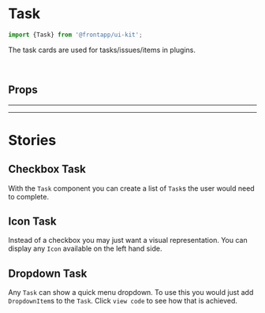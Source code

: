 
<Meta title="Components/Task" of={Task} />

# Task

<Canvas>
  <Story id="components-task--basic" />
</Canvas>

```typescript
import {Task} from '@frontapp/ui-kit';
```

The task cards are used for tasks/issues/items in plugins.

<br />

## Props

<ArgsTable of={Task} />

<hr />
<hr />

# Stories

## Checkbox Task

<Canvas>
  <Story id="components-task--checkbox" />
</Canvas>

With the `Task` component you can create a list of `Task`s the user would need to complete.

## Icon Task

<Canvas>
  <Story id="components-task--icon" />
</Canvas>

Instead of a checkbox you may just want a visual representation. You can display any `Icon` available
on the left hand side.

## Dropdown Task

<Canvas>
  <Story id="components-task--dropdown" />
</Canvas>

Any `Task` can show a quick menu dropdown. To use this you would just add `DropdownItem`s to the `Task`. Click
`view code` to see how that is achieved.
